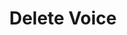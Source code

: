 ---
title: "Delete Voice"
description: "Delete your cloned voices from the platform."
openapi: "POST /api/v1/lightning-large/delete"
hideApiMarker: False
---